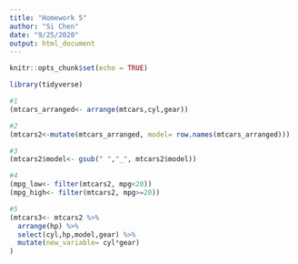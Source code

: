 ```yaml
---
title: "Homework 5"
author: "Si Chen"
date: "9/25/2020"
output: html_document
---
```


```r
knitr::opts_chunk$set(echo = TRUE)
```
```r
library(tidyverse)
```

```r
#1
(mtcars_arranged<- arrange(mtcars,cyl,gear))
```

```r
#2
(mtcars2<-mutate(mtcars_arranged, model= row.names(mtcars_arranged)))
```

```r
#3
(mtcars2$model<- gsub(" ","_", mtcars2$model))
```

```r
#4
(mpg_low<- filter(mtcars2, mpg<20))
(mpg_high<- filter(mtcars2, mpg>=20))
```

```r
#5
(mtcars3<- mtcars2 %>%
  arrange(hp) %>%
  select(cyl,hp,model,gear) %>%
  mutate(new_variable= cyl*gear)
)
```

